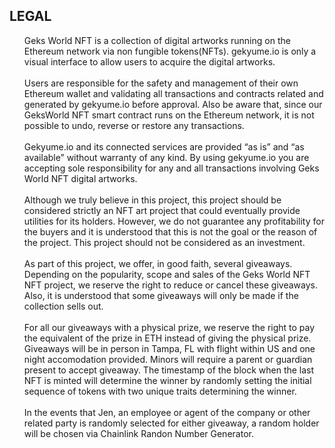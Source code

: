 <h2>LEGAL</h2>
<ul style="list-style-type:none;">
<li>
Geks World NFT is a collection of digital artworks running on the
Ethereum network via non fungible tokens(NFTs). gekyume.io is only
a visual interface to allow users to acquire the digital artworks.
</li>
<li>&nbsp;</li>
<li>
Users are responsible for the safety and management of their own
Ethereum wallet and validating all transactions and contracts related
and generated by gekyume.io before approval. Also be aware that, since
our GeksWorld NFT smart contract runs on the Ethereum network, it
is not possible to undo, reverse or restore any transactions.
</li>
<li>&nbsp;</li>
<li>
Gekyume.io and its connected services are provided “as is” and “as
available” without warranty of any kind. By using gekyume.io you
are accepting sole responsibility for any and all transactions
involving Geks World NFT digital artworks.
</li>
<li>&nbsp;</li>
<li>
Although we truly believe in this project, this project should be considered
strictly an NFT art project that could eventually provide utilities for its
holders. However, we do not guarantee any profitability for the buyers
and it is understood that this is not the goal or the reason of the project.
This project should not be considered as an investment.
</li>
<li>&nbsp;</li>
<li>
As part of this project, we offer, in good faith, several giveaways.
Depending on the popularity, scope and sales of the Geks World NFT NFT project,
we reserve the right to reduce or cancel these giveaways. Also, it is
understood that some giveaways will only be made if the collection sells out.
</li>
<li>&nbsp;</li>
<li>
For all our giveaways with a physical prize, we reserve the right to pay
the equivalent of the prize in ETH instead of giving the physical prize. Giveaways
will be in person in Tampa, FL with flight within US and one night accomodation provided.
Minors will require a parent or guardian present to accept giveaway. The timestamp of the
block when the last NFT is minted will determine the winner by randomly setting the initial
sequence of tokens with two unique traits determining the winner.
</li>
<li>&nbsp;</li>
<li>
In the events that Jen, an employee or agent of the company or other related party is randomly
selected for either giveaway, a random holder will be chosen via Chainlink
Randon Number Generator.
</li>
</ul>
